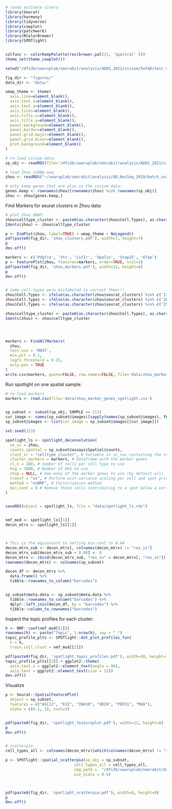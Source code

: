 
```r
# conda activate cicero
library(Seurat)
library(harmony)
library(tidyverse)
library(cowplot)
library(patchwork)
library(RColorBrewer)
library(SPOTlight)


colfunc <- colorRampPalette(rev(brewer.pal(11, 'Spectral' )))
theme_set(theme_cowplot())

setwd("/dfs3b/swaruplab/smorabit/analysis/ADDS_2021/visium/5xFAD/test_SPOTlight/")

fig_dir <- "figures/"
data_dir <- "data/"

umap_theme <- theme(
  axis.line=element_blank(),
  axis.text.x=element_blank(),
  axis.text.y=element_blank(),
  axis.ticks=element_blank(),
  axis.title.x=element_blank(),
  axis.title.y=element_blank(),
  panel.background=element_blank(),
  panel.border=element_blank(),
  panel.grid.major=element_blank(),
  panel.grid.minor=element_blank(),
  plot.background=element_blank()
)

# re-load visium data:
sp_obj <- readRDS(file='/dfs3b/swaruplab/smorabit/analysis/ADDS_2021/visium/5xFAD/July_2021/data/5XFAD_seurat_processed.rds')

# load Zhou snRNA-seq
zhou <- readRDS("~/swaruplab/smorabit/analysis/AD_NucSeq_2019/batch_correction/liger/update/mouse_integration/data/zhou_5xFAD_ProcessedSeuratFinal.rds")

# only keep genes that are also in the visium data:
genes.keep <- rownames(zhou)[rownames(zhou) %in% rownames(sp_obj)]
zhou <- zhou[genes.keep,]


```

Find Markers for seurat clusters in Zhou data:

```r

# plot Zhou UMAP:
zhou$celltype_cluster <- paste0(as.character(zhou$Cell.Types), as.character(zhou$seurat_clusters))
Idents(zhou) <- zhou$celltype_cluster

p <- DimPlot(zhou, label=TRUE) + umap_theme + NoLegend()
pdf(paste0(fig_dir, 'zhou_clusters.pdf'), width=7, height=7)
p
dev.off()

markers <- c('Pdgfra', 'Vtn', 'Csf1r', 'Opalin', 'Snap25', 'Gfap')
p <- FeaturePlot(zhou, features=markers, order=TRUE, ncol=3)
pdf(paste0(fig_dir, 'zhou_markers.pdf'), width=12, height=8)
p
dev.off()


# some cell-types were mislabeled to correct them!!!
zhou$Cell.Types <- ifelse(as.character(zhou$seurat_clusters) %in% c('13', '32'), 'OPC', as.character(zhou$Cell.Types))
zhou$Cell.Types <- ifelse(as.character(zhou$seurat_clusters) %in% c('26'), 'VLMC', as.character(zhou$Cell.Types))
zhou$Cell.Types <- ifelse(as.character(zhou$seurat_clusters) %in% c('35'), 'END', as.character(zhou$Cell.Types))

zhou$celltype_cluster <- paste0(as.character(zhou$Cell.Types), as.character(zhou$seurat_clusters))
Idents(zhou) <- zhou$celltype_cluster




markers <- FindAllMarkers(
  zhou,
  test.use = 'MAST',
  min.pct = 0.1,
  logfc.threshold = 0.25,
  only.pos = TRUE
)
write.csv(markers, quote=FALSE, row.names=FALSE, file='data/zhou_marker_genes_spotlight.csv')

```


Run spotlight on one spatial sample:

```r


# re-load markers
markers <- read.csv(file='data/zhou_marker_genes_spotlight.csv')


sp_subset <- subset(sp_obj, SAMPLE == 211)
cur_image <- names(sp_subset@images)[sapply(names(sp_subset@images), function(x){nrow(sp_subset@images[[x]]@coordinates) > 0})]
sp_subset@images <- list(cur_image = sp_subset@images[[cur_image]])

set.seed(123)

spotlight_ls <- spotlight_deconvolution(
  se_sc = zhou,
  counts_spatial = sp_subset@assays$Spatial@counts,
  clust_vr = "celltype_cluster", # Variable in sc_seu containing the cell-type annotation
  cluster_markers = markers, # Dataframe with the marker genes
  cl_n = 100, # number of cells per cell type to use
  hvg = 3000, # Number of HVG to use
  ntop = NULL, # How many of the marker genes to use (by default all)
  transf = "uv", # Perform unit-variance scaling per cell and spot prior to factorzation and NLS
  method = "nsNMF", # Factorization method
  min_cont = 0 # Remove those cells contributing to a spot below a certain threshold
)


saveRDS(object = spotlight_ls, file = "data/spotlight_ls.rds")


nmf_mod <- spotlight_ls[[1]]
decon_mtrx <- spotlight_ls[[2]]



# This is the equivalent to setting min_cont to 0.04
decon_mtrx_sub <- decon_mtrx[, colnames(decon_mtrx) != "res_ss"]
decon_mtrx_sub[decon_mtrx_sub < 0.08] <- 0
decon_mtrx <- cbind(decon_mtrx_sub, "res_ss" = decon_mtrx[, "res_ss"])
rownames(decon_mtrx) <- colnames(sp_subset)

decon_df <- decon_mtrx %>%
  data.frame() %>%
  tibble::rownames_to_column("barcodes")


sp_subset@meta.data <- sp_subset@meta.data %>%
  tibble::rownames_to_column("barcodes") %>%
  dplyr::left_join(decon_df, by = "barcodes") %>%
  tibble::column_to_rownames("barcodes")


```

Inspect the topic profiles for each cluster:

```r

h <- NMF::coef(nmf_mod[[1]])
rownames(h) <- paste("Topic", 1:nrow(h), sep = "_")
topic_profile_plts <- SPOTlight::dot_plot_profiles_fun(
  h = h,
  train_cell_clust = nmf_mod[[2]])

pdf(paste0(fig_dir, 'spotlight_topic_profiles.pdf'), width=10, height=10)
topic_profile_plts[[2]] + ggplot2::theme(
  axis.text.x = ggplot2::element_text(angle = 90),
  axis.text = ggplot2::element_text(size = 12))
dev.off()

```

Visualize

```r

p <- Seurat::SpatialFeaturePlot(
  object = sp_subset,
  features = c("ASC12", "EX2", "INH10", "ODC0", "PER31", "MG6"),
  alpha = c(0.1, 1), ncol=3)


pdf(paste0(fig_dir, 'spotlight_featureplot.pdf'), width=12, height=8)
p
dev.off()


# scatterpie
cell_types_all <- colnames(decon_mtrx)[which(colnames(decon_mtrx) != "res_ss")]

p <- SPOTlight::spatial_scatterpie(se_obj = sp_subset,
                              cell_types_all = cell_types_all,
                              img_path =  "/dfs3b/swaruplab/smorabit/data/Visium_Mouse_2021/July_2021/spaceranger_count/Visium4/outs/spatial/tissue_lowres_image.png",
                              pie_scale = 0.4)



pdf(paste0(fig_dir, 'spotlight_scatterpie.pdf'), width=9, height=9)
p
dev.off()


```
